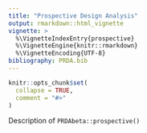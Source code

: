 ```yaml
---
title: "Prospective Design Analysis"
output: rmarkdown::html_vignette
vignette: >
  %\VignetteIndexEntry{prospective}
  %\VignetteEngine{knitr::rmarkdown}
  %\VignetteEncoding{UTF-8}
bibliography: PRDA.bib
---
```


```r
knitr::opts_chunk$set(
  collapse = TRUE,
  comment = "#>"
)
```


Description of `PRDAbeta::prospective()`
